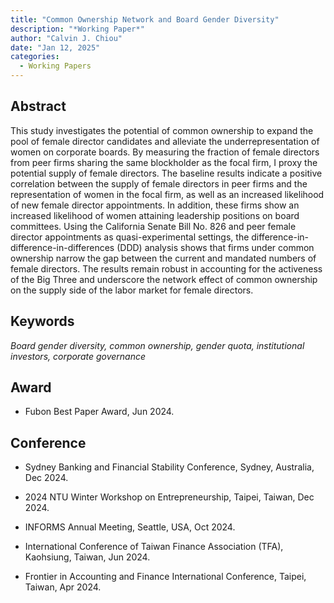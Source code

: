 ```yaml
---
title: "Common Ownership Network and Board Gender Diversity"
description: "*Working Paper*"
author: "Calvin J. Chiou"
date: "Jan 12, 2025"
categories:
  - Working Papers
---
```


## Abstract

This study investigates the potential of common ownership to expand the pool of female director candidates and alleviate the underrepresentation of women on corporate boards. By measuring the fraction of female directors from peer firms sharing the same blockholder as the focal firm, I proxy the potential supply of female directors. The baseline results indicate a positive correlation between the supply of female directors in peer firms and the representation of women in the focal firm, as well as an increased likelihood of new female director appointments. In addition, these firms show an increased likelihood of women attaining leadership positions on board committees. Using the California Senate Bill No. 826 and peer female director appointments as quasi-experimental settings, the difference-in-difference-in-differences (DDD) analysis shows that firms under common ownership narrow the gap between the current and mandated numbers of female directors. The results remain robust in accounting for the activeness of the Big Three and underscore the network effect of common ownership on the supply side of the labor market for female directors.

## Keywords

*Board gender diversity, common ownership, gender quota, institutional investors, corporate governance*

## Award

-   Fubon Best Paper Award, Jun 2024.

## Conference

-   Sydney Banking and Financial Stability Conference, Sydney, Australia, Dec 2024.

-   2024 NTU Winter Workshop on Entrepreneurship, Taipei, Taiwan, Dec 2024.

-   INFORMS Annual Meeting, Seattle, USA, Oct 2024.

-   International Conference of Taiwan Finance Association (TFA), Kaohsiung, Taiwan, Jun 2024.

-   Frontier in Accounting and Finance International Conference, Taipei, Taiwan, Apr 2024.
